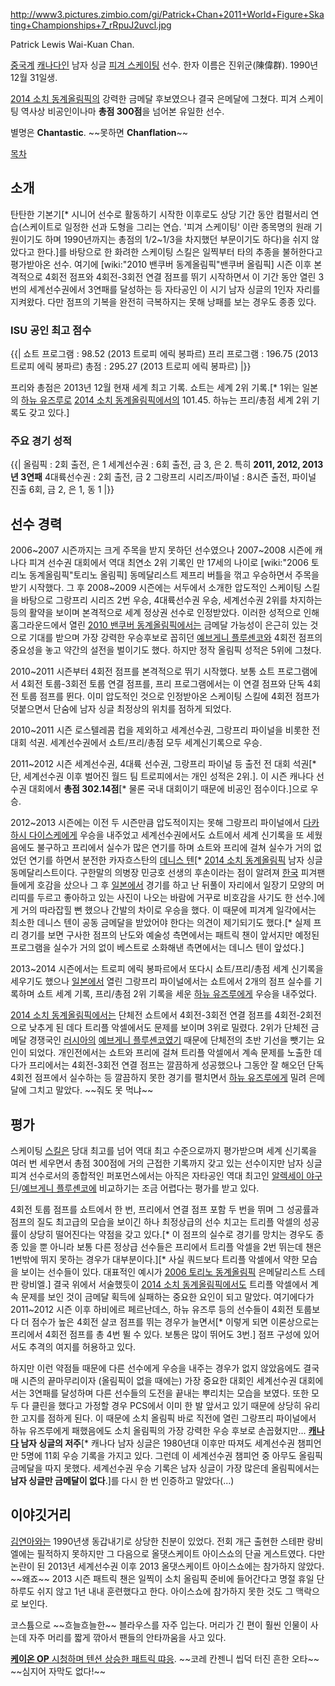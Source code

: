 http://www3.pictures.zimbio.com/gi/Patrick+Chan+2011+World+Figure+Skating+Championships+7_rRpuJ2uvcl.jpg

Patrick Lewis Wai-Kuan Chan.

[[중국]]계 [[캐나다]]인 남자 싱글 [[피겨 스케이팅]] 선수. 한자 이름은 진위군(陳偉群). 1990년 12월 31일생.

[[2014 소치 동계올림픽]]의 강력한 금메달 후보였으나 결국 은메달에 그쳤다. 피겨 스케이팅 역사상 비공인이나마 '''총점 300점'''을 넘어본 유일한 선수.

별명은 '''Chantastic'''. ~~못하면 '''Chanflation'''~~

[[목차]]

== 소개 ==
탄탄한 기본기[* 시니어 선수로 활동하기 시작한 이후로도 상당 기간 동안 컴펄서리 연습(스케이트로 일정한 선과 도형을 그리는 연습. '피겨 스케이팅' 이란 종목명의 원래 기원이기도 하며 1990년까지는 총점의 1/2~1/3을 차지했던 부문이기도 하다)을 쉬지 않았다고 한다.]를 바탕으로 한 화려한 스케이팅 스킬은 일찍부터 타의 추종을 불허한다고 평가받아온 선수. 여기에 [wiki:"2010 밴쿠버 동계올림픽"밴쿠버 올림픽] 시즌 이후 본격적으로 4회전 점프와 4회전-3회전 연결 점프를 뛰기 시작하면서 이 기간 동안 열린 3번의 세계선수권에서 3연패를 달성하는 등 자타공인 이 시기 남자 싱글의 1인자 자리를 지켜왔다. 다만 점프의 기복을 완전히 극복하지는 못해 낭패를 보는 경우도 종종 있다.

=== ISU 공인 최고 점수 ===
{{|
쇼트 프로그램 : 98.52 (2013 트로피 에릭 봉파르)
프리 프로그램 : 196.75 (2013 트로피 에릭 봉파르)
총점 : 295.27 (2013 트로피 에릭 봉파르)
|}}

프리와 총점은 2013년 12월 현재 세계 최고 기록. 쇼트는 세계 2위 기록.[* 1위는 일본의 [[하뉴 유즈루]]로 [[2014 소치 동계올림픽]]에서의 101.45. 하뉴는 프리/총점 세계 2위 기록도 갖고 있다.]

=== 주요 경기 성적 ===
{{|
올림픽 : 2회 출전, 은 1
세계선수권 : 6회 출전, 금 3, 은 2. 특히 '''2011, 2012, 2013년 3연패'''
4대륙선수권 : 2회 출전, 금 2
그랑프리 시리즈/파이널 : 8시즌 출전, 파이널 진출 6회, 금 2, 은 1, 동 1
|}}

== 선수 경력 ==
2006~2007 시즌까지는 크게 주목을 받지 못하던 선수였으나 2007~2008 시즌에 캐나다 피겨 선수권 대회에서 역대 최연소 2위 기록인 만 17세의 나이로 [wiki:"2006 토리노 동계올림픽"토리노 올림픽] 동메달리스트 제프리 버틀을 꺾고 우승하면서 주목을 받기 시작했다. 그 후 2008~2009 시즌에는 서두에서 소개한 압도적인 스케이팅 스킬을 바탕으로 그랑프리 시리즈 2번 우승, 4대륙선수권 우승, 세계선수권 2위를 차지하는 등의 활약을 보이며 본격적으로 세계 정상권 선수로 인정받았다. 이러한 성적으로 인해 홈그라운드에서 열린 [[2010 밴쿠버 동계올림픽]]에서는 금메달 가능성이 은근히 있는 것으로 기대를 받으며 가장 강력한 우승후보로 꼽히던 [[예브게니 플루셴코]]와 4회전 점프의 중요성을 놓고 약간의 설전을 벌이기도 했다. 하지만 정작 올림픽 성적은 5위에 그쳤다.

2010~2011 시즌부터 4회전 점프를 본격적으로 뛰기 시작했다. 보통 쇼트 프로그램에서 4회전 토룹-3회전 토룹 연결 점프를, 프리 프로그램에서는 이 연결 점프와 단독 4회전 토룹 점프를 뛴다. 이미 압도적인 것으로 인정받아온 스케이팅 스킬에 4회전 점프가 덧붙으면서 단숨에 남자 싱글 최정상의 위치를 점하게 되었다.

2010~2011 시즌 로스텔레콤 컵을 제외하고 세계선수권, 그랑프리 파이널을 비롯한 전 대회 석권. 세계선수권에서 쇼트/프리/총점 모두 세계신기록으로 우승.

2011~2012 시즌 세계선수권, 4대륙 선수권, 그랑프리 파이널 등 출전 전 대회 석권[* 단, 세계선수권 이후 벌어진 월드 팀 트로피에서는 개인 성적은 2위.]. 이 시즌 캐나다 선수권 대회에서 '''총점 302.14점'''[* 물론 국내 대회이기 때문에 비공인 점수이다.]으로 우승.

2012~2013 시즌에는 이전 두 시즌만큼 압도적이지는 못해 그랑프리 파이널에서 [[다카하시 다이스케]]에게 우승을 내주었고 세계선수권에서도 쇼트에서 세계 신기록을 또 세웠음에도 불구하고 프리에서 실수가 많은 연기를 하며 쇼트와 프리에 걸쳐 실수가 거의 없었던 연기를 하면서 분전한 카자흐스탄의 [[데니스 텐]][* [[2014 소치 동계올림픽]] 남자 싱글 동메달리스트이다. 구한말의 의병장 민긍호 선생의 후손이라는 점이 알려져 [[한국]] 피겨팬들에게 호감을 샀으나 그 후 [[일본]]에서 경기를 하고 난 뒤풀이 자리에서 일장기 모양의 머리띠를 두르고 좋아하고 있는 사진이 나오는 바람에 거꾸로 비호감을 사기도 한 선수.]에게 거의 따라잡힐 뻔 했으나 간발의 차이로 우승을 했다. 이 때문에 피겨계 일각에서는 최소한 데니스 텐이 공동 금메달을 받았어야 한다는 의견이 제기되기도 했다.[* 실제 프리 경기를 보면 구사한 점프의 난도와 예술성 측면에서는 패트릭 챈이 앞서지만 예정된 프로그램을 실수가 거의 없이 베스트로 소화해낸 측면에서는 데니스 텐이 앞섰다.]

2013~2014 시즌에서는 트로피 에릭 봉파르에서 또다시 쇼트/프리/총점 세계 신기록을 세우기도 했으나 [[일본]]에서 열린 그랑프리 파이널에서는 쇼트에서 2개의 점프 실수를 기록하며 쇼트 세계 기록, 프리/총점 2위 기록을 세운 [[하뉴 유즈루]]에게 우승을 내주었다.

[[2014 소치 동계올림픽]]에서는 단체전 쇼트에서 4회전-3회전 연결 점프를 4회전-2회전으로 낮추게 된 데다 트리플 악셀에서도 문제를 보이며 3위로 밀렸다. 2위가 단체전 금메달 경쟁국인 [[러시아]]의 [[예브게니 플루셴코]]였기 때문에 단체전의 초반 기선을 뺏기는 요인이 되었다. 개인전에서는 쇼트와 프리에 걸쳐 트리플 악셀에서 계속 문제를 노출한 데다가 프리에서는 4회전-3회전 연결 점프는 깔끔하게 성공했으나 그동안 잘 해오던 단독 4회전 점프에서 실수하는 등 깔끔하지 못한 경기를 펼치면서 [[하뉴 유즈루]]에게 밀려 은메달에 그치고 말았다. ~~줘도 못 먹냐~~

== 평가 ==
스케이팅 [[스킬]]은 당대 최고를 넘어 역대 최고 수준으로까지 평가받으며 세계 신기록을 여러 번 세우면서 총점 300점에 거의 근접한 기록까지 갖고 있는 선수이지만 남자 싱글 피겨 선수로서의 종합적인 퍼포먼스에서는 아직은 자타공인 역대 최고인 [[알렉세이 야구딘]]/[[예브게니 플루셴코]]에 비교하기는 조금 어렵다는 평가를 받고 있다.

4회전 토룹 점프를 쇼트에서 한 번, 프리에서 연결 점프 포함 두 번을 뛰며 그 성공률과 점프의 질도 최고급의 모습을 보이긴 하나 최정상급의 선수 치고는 트리플 악셀의 성공률이 상당히 떨어진다는 약점을 갖고 있다.[* 이 점프의 실수로 경기를 망치는 경우도 종종 있을 뿐 아니라 보통 다른 정상급 선수들은 프리에서 트리플 악셀을 2번 뛰는데 챈은 1번밖에 뛰지 못하는 경우가 대부분이다.][* 사실 쿼드보다 트리플 악셀에서 약한 모습을 보이는 선수들이 있다. 대표적인 예시가 [[2006 토리노 동계올림픽]] 은메달리스트 스테판 랑비엘.] 결국 위에서 서술했듯이 [[2014 소치 동계올림픽]]에서도 트리플 악셀에서 계속 문제를 보인 것이 금메달 획득에 실패하는 중요한 요인이 되고 말았다. 여기에다가 2011~2012 시즌 이후 하비에르 페르난데스, 하뉴 유즈루 등의 선수들이 4회전 토룹보다 더 점수가 높은 4회전 살코 점프를 뛰는 경우가 늘면서[* 이렇게 되면 이론상으로는 프리에서 4회전 점프를 총 4번 뛸 수 있다. 보통은 많이 뛰어도 3번.] 점프 구성에 있어서도 추격의 여지를 허용하고 있다.

하지만 이런 약점들 때문에 다른 선수에게 우승을 내주는 경우가 없지 않았음에도 결국 매 시즌의 끝마무리이자 (올림픽이 없을 때에는) 가장 중요한 대회인 세계선수권 대회에서는 3연패를 달성하며 다른 선수들의 도전을 끝내는 뿌리치는 모습을 보였다. 또한 모두 다 클린을 했다고 가정할 경우 PCS에서 이미 한 발 앞서고 있기 때문에 상당히 유리한 고지를 점하게 된다. 이 때문에 소치 올림픽 바로 직전에 열린 그랑프리 파이널에서 하뉴 유즈루에게 패했음에도 소치 올림픽의 가장 강력한 우승 후보로 손꼽혔지만... '''[[캐나다]] 남자 싱글의 저주'''[* 캐나다 남자 싱글은 1980년대 이후만 따져도 세계선수권 챔피언만 5명에 11회 우승 기록을 가지고 있다. 그런데 이 세계선수권 챔피언 중 아무도 올림픽 금메달을 따지 못했다. 세계선수권 우승 기록은 남자 싱글이 가장 많은데 올림픽에서는 '''남자 싱글만 금메달이 없다'''.]를 다시 한 번 인증하고 말았다(...)

== 이야깃거리 ==
[[김연아]]와는 1990년생 동갑내기로 상당한 친분이 있었다. 전회 개근 출현한 스테판 랑비엘에는 필적하지 못하지만 그 다음으로 올댓스케이트 아이스쇼의 단골 게스트였다. 다만 논란이 된 2013년 세계선수권 이후 2013 올댓스케이트 아이스쇼에는 참가하지 않았다. ~~왜죠~~ 2013 시즌 패트릭 챈은 일찍이 소치 올림픽 준비에 들어간다고 명절 휴일 단 하루도 쉬지 않고 1년 내내 훈련했다고 한다. 아이스쇼에 참가하지 못한 것도 그 맥락으로 보인다.

코스튬으로 ~~흐늘흐늘한~~ 블라우스를 자주 입는다. 머리가 긴 편이 훨씬 인물이 사는데 자주 머리를 짧게 깎아서 팬들의 안타까움을 사고 있다. 

[http://www.youtube.com/watch?v=A74DrlmNTQY '''케이온 OP''' 시청하며 텐션 상승한 패트릭 땨응]. ~~코레 칸젠니 씹덕 터진 흔한 오타~~ ~~심지어 자막도 없다!~~
